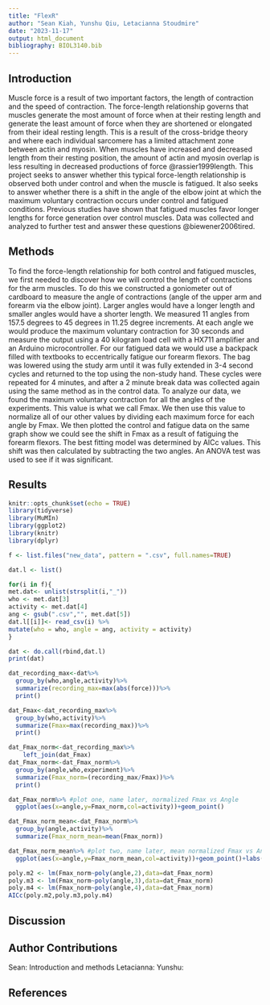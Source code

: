 ```yaml
---
title: "FlexR"
author: "Sean Kiah, Yunshu Qiu, Letacianna Stoudmire"
date: "2023-11-17"
output: html_document
bibliography: BIOL3140.bib
---
```

## Introduction

Muscle force is a result of two important factors, the length of contraction and the speed of contraction. The force-length relationship governs that muscles generate the most amount of force when at their resting length and generate the least amount of force when they are shortened or elongated from their ideal resting length. This is a result of the cross-bridge theory and where each individual sarcomere has a limited attachment zone between actin and myosin. When muscles have increased and decreased length from their resting position, the amount of actin and myosin overlap is less resulting in decreased productions of force @rassier1999length. This project seeks to answer whether this typical force-length relationship is observed both under control and when the muscle is fatigued. It also seeks to answer whether there is a shift in the angle of the elbow joint at which the maximum voluntary contraction occurs under control and fatigued conditions. Previous studies have shown that fatigued muscles favor longer lengths for force generation over control muscles. Data was collected and analyzed to further test and answer these questions @biewener2006tired.

## Methods

To find the force-length relationship for both control and fatigued muscles, we first needed to discover how we will control the length of contractions for the arm muscles. To do this we constructed a goniometer out of cardboard to measure the angle of contractions (angle of the upper arm and forearm via the elbow joint). Larger angles would have a longer length and smaller angles would have a shorter length. We measured 11 angles from 157.5 degrees to 45 degrees in 11.25 degree increments. At each angle we would produce the maximum voluntary contraction for 30 seconds and measure the output using a 40 kilogram load cell with a HX711 amplifier and an Arduino microcontroller. For our fatigued data we would use a backpack filled with textbooks to eccentrically fatigue our forearm flexors. The bag was lowered using the study arm until it was fully extended in 3-4 second cycles and returned to the top using the non-study hand. These cycles were repeated for 4 minutes, and after a 2 minute break data was collected again using the same method as in the control data. 
To analyze our data, we found the maximum voluntary contraction for all the angles of the experiments. This value is what we call Fmax. We then use this value to normalize all of our other values by dividing each maximum force for each angle by Fmax. We then plotted the control and fatigue data on the same graph show we could see the shift in Fmax as a result of fatiguing the forearm flexors. The best fitting model was determined by AICc values. This shift was then calculated by subtracting the two angles. An ANOVA test was used to see if it was significant. 

## Results

```r
knitr::opts_chunk$set(echo = TRUE)
library(tidyverse)
library(MuMIn)
library(ggplot2)
library(knitr)
library(dplyr)
```
```r
f <- list.files("new_data", pattern = ".csv", full.names=TRUE)

dat.l <- list()

for(i in f){
met.dat<- unlist(strsplit(i,"_"))
who <- met.dat[3]
activity <- met.dat[4]
ang <- gsub(".csv","", met.dat[5])
dat.l[[i]]<- read_csv(i) %>%
mutate(who = who, angle = ang, activity = activity)
}

dat <- do.call(rbind,dat.l)
print(dat)

dat_recording_max<-dat%>%
  group_by(who,angle,activity)%>%
  summarize(recording_max=max(abs(force)))%>%
  print()

dat_Fmax<-dat_recording_max%>%
  group_by(who,activity)%>%
  summarize(Fmax=max(recording_max))%>%
  print()

dat_Fmax_norm<-dat_recording_max%>%
    left_join(dat_Fmax)
dat_Fmax_norm<-dat_Fmax_norm%>%
  group_by(angle,who,experiment)%>%
  summarize(Fmax_norm=(recording_max/Fmax))%>%
  print()
```
```r
dat_Fmax_norm%>% #plot one, name later, normalized Fmax vs Angle
  ggplot(aes(x=angle,y=Fmax_norm,col=activity))+geom_point()

dat_Fmax_norm_mean<-dat_Fmax_norm%>%
  group_by(angle,activity)%>%
  summarize(Fmax_norm_mean=mean(Fmax_norm))

dat_Fmax_norm_mean%>% #plot two, name later, mean normalized Fmax vs Angle
  ggplot(aes(x=angle,y=Fmax_norm_mean,col=activity))+geom_point()+labs(y="Mean Normalized Fmax", x="Angle")
```
```r
poly.m2 <- lm(Fmax_norm~poly(angle,2),data=dat_Fmax_norm) 
poly.m3 <- lm(Fmax_norm~poly(angle,3),data=dat_Fmax_norm) 
poly.m4 <- lm(Fmax_norm~poly(angle,4),data=dat_Fmax_norm) 
AICc(poly.m2,poly.m3,poly.m4)
```

## Discussion


## Author Contributions
Sean: Introduction and methods
Letacianna:
Yunshu:

## References




